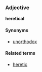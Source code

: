 ===Adjective===
'''heretical'''

====Synonyms====
*[[unorthodox]]

====Related terms====
*[[heretic]]